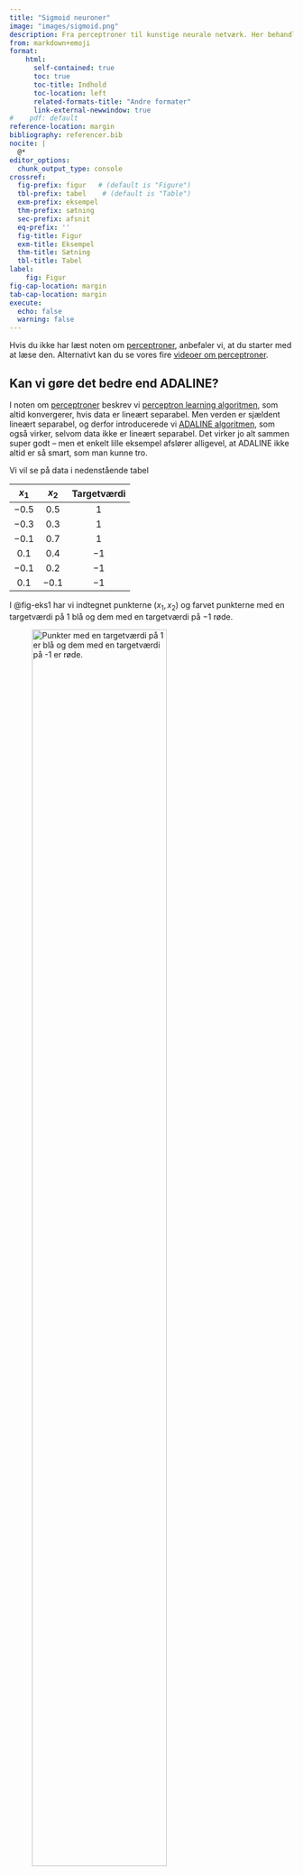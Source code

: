 ```yaml
---
title: "Sigmoid neuroner"
image: "images/sigmoid.png"
description: Fra perceptroner til kunstige neurale netværk. Her behandles \"Sigmoid neuroner\", som er en udvidelse af den klassiske perceptron og dermed en trædesten på vej mod at forstå kunstige neurale netværk.
from: markdown+emoji
format:
    html:
      self-contained: true 
      toc: true
      toc-title: Indhold
      toc-location: left
      related-formats-title: "Andre formater"
      link-external-newwindow: true
#    pdf: default
reference-location: margin
bibliography: referencer.bib
nocite: | 
  @*
editor_options: 
  chunk_output_type: console
crossref:
  fig-prefix: figur   # (default is "Figure")
  tbl-prefix: tabel    # (default is "Table")
  exm-prefix: eksempel
  thm-prefix: sætning
  sec-prefix: afsnit
  eq-prefix: ''
  fig-title: Figur
  exm-title: Eksempel
  thm-title: Sætning
  tbl-title: Tabel
label:
    fig: Figur
fig-cap-location: margin
tab-cap-location: margin
execute:
  echo: false
  warning: false
---
```


Hvis du ikke har læst noten om [perceptroner](../perceptron/perceptron.qmd), anbefaler vi, at du starter med at læse den. Alternativt kan du se vores fire [videoer om perceptroner](https://www.youtube.com/watch?v=1WTZZCx-pRY&list=PLIdWoTbMPdkBdcpyMZYpBkQzRUsSHYXoP).

## Kan vi gøre det bedre end ADALINE?

I noten om [perceptroner](../perceptron/perceptron.qmd) beskrev vi [perceptron learning algoritmen](../perceptron/perceptron.qmd#sec-perceptron_learning_algortimen), som altid konvergerer, hvis data er lineært separabel. Men verden er sjældent lineært separabel, og derfor introducerede vi [ADALINE algoritmen](../perceptron/perceptron.qmd#sec-ADALINE), som også virker, selvom data ikke er lineært separabel. Det virker jo alt sammen super godt -- men et enkelt lille eksempel afslører alligevel, at ADALINE ikke altid er så smart, som man kunne tro.

Vi vil se på data i nedenstående tabel

| $x_1$ | $x_2$ | Targetværdi|
|:------:|:------:|:------:|
| $-0.5$ | $0.5$ | $1$ |
| $-0.3$ | $0.3$ | $1$ |
| $-0.1$ | $0.7$ | $1$ |
| $0.1$ | $0.4$ | $-1$ |
| $-0.1$ | $0.2$ | $-1$ |
| $0.1$ | $-0.1$ | $-1$ |

I @fig-eks1 har vi indtegnet punkterne $(x_1,x_2)$ og farvet punkterne med en targetværdi på $1$ blå og dem med en targetværdi på $-1$ røde.

![Punkter med en targetværdi på $1$ er blå og dem med en targetværdi på $-1$ er røde.](images/fig-eks1.png){width=75% #fig-eks1}

Det er tydeligt, at punkterne er lineært separabel og den indtegnede linje er også den som ADALINE giver[^1]. Du kan selv prøve [ADALINE her](https://apps01.math.aau.dk/adaline/). De estimerede vægte er $w_0=-0.9346, w_1=-2.838$ og $w_2=1.668$.Det vil sige, at den indtegnede linje har ligning

$$
-0.9346-2.838 x_1 + 1.668x_2=0
$$

Det er alt sammen meget fint, men lad os nu prøve at indtegne et nyt rødt punkt:

| $x_1$ | $x_2$ | Targetværdi|
|:------:|:------:|:------:|
| $1$ | $-1$ | $-1$ |

Det nye punkt er indtegnet i @fig-eks2 sammen med de øvrige seks punkter. Det er tydeligt, at data stadig er lineært separabel.

![Et nyt rødt punkt er indtegnet og data er stadig lineært separabel.](images/fig-eks2.png){width=75% #fig-eks2}

Hvis vi prøver at køre ADALINE algoritmen fås linjen, som er indtegnet i @fig-eks2_2. Vi kan allerede se nu, at det er helt skørt. Data er lineært separabel, men alligevel er der et rødt punkt, som bliver klassificeret forkert -- faktisk var den oprindelige linje fra @fig-eks1 bedre. 


![Et nyt rødt punkt er indtegnet og den linje, som ADALINE finder.](images/fig-eks2_2.png){width=75% #fig-eks2_2}

Det er jo ikke ligefrem super overbevisende. Data er lineært separabel og alligevel kan ADALINE ikke finde ud af at finde en rette linje, som kan adskille de røde punkter fra de blå!

Hvis vi skal forstå, hvad der sker, må vi se lidt nærmere på den tabsfunktion, som ADALINE forsøger at mininere. Fra [afsnittet om ADALINE](../perceptron/perceptron.qmd#sec-ADALINE) ved vi, at tabsfunktionen[^2] er

$$
\begin{aligned}
E(w_0, w_1, &\dots, w_n)\\ &= \frac{1}{2} \sum_{m=1}^{M} \left (t_m-
(w_0 + w_1 \cdot x_{m,1} + \cdots + w_n \cdot x_{m,n}) \right)^2
\end{aligned}
$$

hvor det $m$'te træningseksempel er
$$(x_{m,1}, x_{m,2}, \dots, x_{m,n}, t_m)$$

Det vil sige, at det $m$'te træningseksempel giver et bidrag til tabsfunktionen på 

$$
\left ( t_m- (w_0 + w_1 \cdot x_{m,1} + \cdots + w_n \cdot x_{m,n}) \right)^2
$$

For et blåt punkt med $t_m=1$ vil det sige, at bidraget til tabsfunktionen er præcis $0,$ hvis
$$
1- (w_0 + w_1 \cdot x_{m,1} + \cdots + w_n \cdot x_{m,n})=0
$$
og for et rødt punkt med $t_m=-1$ er bidraget til tabsfunktionen præcis $0,$ hvis
$$
-1- (w_0 + w_1 \cdot x_{m,1} + \cdots + w_n \cdot x_{m,n})=0
$$
Nu er $1- (w_0 + w_1 \cdot x_1 + \cdots + w_n \cdot x_n)=0$ og $-1- (w_0 + w_1 \cdot x_1 + \cdots + w_n \cdot x_n)=0$ jo bare ligninger for rette linjer. Disse linjer ses indtegnet på @fig-eks1_2 (som henholdsvis en blå og rød stiplet linje) sammen med de oprindelige seks punkter og den linje, som ADALINE fandt baseret på disse seks punkter. Samtidig er det for hvert punkt markeret, hvor meget dette punkt bidrager til tabsfunktionen. 

![Punkter med en targetværdi på $1$ er blå og dem med en targetværdi på $-1$ er røde. Den sorte linje med ligning $w_0+w_1 x_1 + w_2 x_2=0$ svarer til den ADALINE fandt. Den blå stiplede linje har ligning $1-(w_0+w_1 x_1 + w_2 x_2)=0$, mens den røde stiplede linje har ligning $-1-(w_0+w_1 x_1 + w_2 x_2)=0$.](images/fig-eks1_2.png){width=75% #fig-eks1_2}

Det ses nu på @fig-eks1_2, at blå punkter, som ligger tæt på den blå stiplede linje, bidrager mindst til tabsfunktionen, mens røde punkter, som ligger tæt på den røde stiplede linje, ligeledes bidrager mindst til tabsfunktionen. Den samlede værdi af tabsfunktionen er her $0.75$.

Laver vi nu samme øvelse med det ekstra punkt fås resultat i @fig-eks2_4.


![I alt syv punkter sammen med den sorte linje med ligning $w_0+w_1 x_1 + w_2 x_2=0$ svarer til den ADALINE finder. Punkter med en targetværdi på $1$ er blå og dem med en targetværdi på $-1$ er røde.  Den blå stiplede linje har ligning $1-(w_0+w_1 x_1 + w_2 x_2)=0$, mens den røde stiplede linje har ligning $-1-(w_0+w_1 x_1 + w_2 x_2)=0$. Den samlede værdi af tabsfunktionen er her $2.00$.](images/fig-eks2_4.png){width=75% #fig-eks2_4}

Igen ser vi, at blå punkter tæt på den blå stiplede linje bidrager mindst til tabsfunktionen og tilsvarende for de røde punkter, som ligger tæt på den røde stiplede linje. Det nye punkts bidrag til tabsfunktionen bliver derfor her det mindste bidrag blandt alle de røde punkter. Den samlede værdi af tabsfunktionen er her $2.00$.

Hvis vi i stedet prøver at bruge vores egen oprindelige linje (baseret på de seks første punkter), som rent faktisk kunne adskille de blå punkter fra de røde, så fås det resultat, som ses i @fig-eks2_med_oprindelig_linje.

![I alt syv punkter sammen med den sorte linje, som ADALINE giver baseret på de oprindelige seks punkter. Punkter med en targetværdi på $1$ er blå og dem med en targetværdi på $-1$ er røde.  Den blå stiplede linje har ligning $1-(w_0+w_1 x_1 + w_2 x_2)=0$, mens den røde stiplede linje har ligning $-1-(w_0+w_1 x_1 + w_2 x_2)=0$. Den samlede værdi af tabsfunktionen er her $10.60$.](images/eks2_med_oprindelig_linje.png){width=75% #fig-eks2_med_oprindelig_linje}

Det er nu tydeligt, at det nye røde punkter ligger så langt væk fra den stiplede røde linje, at det bidrager betydeligt til tabsfunktionen. Derfor er den samlede værdi af tabsfunktionen $10.60$ -- og derfor vælger ADALINE linjen i @fig-eks2_4 til at adskille punkterne. Ikke fordi, det er den linje, som giver den laveste andel af korrekt klassificerede, men fordi det er den linje, som minimerer tabsfunktionen! Det er jo faktisk helt skørt! 

## Sigmoid neuron og aktiveringsfunktioner

Problemet med ADALINE, som vi har set i eksemplet ovenfor, opstår fordi, et *ekstremt* punkt får lov til at \"trække\" uforholdsmæssigt meget i den linje, som ADALINE finder, for at dette punkts bidrag til tabsfunktionen ikke skal blive alt for stort. 

Vi så det i @fig-eks2_4 og @fig-eks2_med_oprindelig_linje. I @fig-eks2_4 brugte vi den linje, som ADALINE gav, og her var det *ekstreme* punkts bidrag til tabsfunktionen på $0.32$. I @fig-eks2_med_oprindelig_linje valgte vi en linje, som oplagt er bedre til at adskille de blå punkter fra de røde, men her er det *ekstreme* punkts bidrag til tabsfunktionen helt oppe på $19.72$.

For at forstå det lidt bedre skal vi måske lige repetere, hvordan man finder afstanden fra et punkt $P(x_1,y_1)$ til en linje $l$ med ligning $ax+by+c=0$:

$$
\textrm{dist}(P,l)=\frac{|a x_1 + b y_1 +c|}{\sqrt{a^2+b^2}}
$$

Denne afstandsformel kan generaliseres, så afstanden fra et punkt $P(x_{m,1}, x_{m,2}, \dots, x_{m,n})$ (i et $n$-dimensionalt rum!) til linjen $l$ med ligning $w_0+w_1 x_1 + w_2 x_2 + \cdots + w_n x_n=0$ er:

$$
\textrm{dist}(P,l)=\frac{|w_0 + w_1 \cdot x_{m,1} + \cdots + w_n \cdot x_{m,n}|}{\sqrt{w_1^2 + w_2^2 + \cdots + w_n^2}}
$$

Det vil sige, at udtrykket i tælleren $|w_0 + w_1 \cdot x_{m,1} + \cdots + w_n \cdot x_{m,n}|$ bliver et mål for hvor langt væk punktet $P(x_{m,1}, x_{m,2}, \dots, x_{m,n})$ ligger fra linjen. Det forklarer, hvordan et *ekstremt* punkt kan give et meget stort bidrag til tabsfunktionen:

$$
\left ( t- (w_0 + w_1 \cdot x_{m,1} + \cdots + w_n \cdot x_{m,n}) \right)^2
$$ {#eq-bidrag_til_tabsfunktion}

Hvis punktet ligger langt væk fra den linje, som måske umiddelbart ser fornuftig ud, så vil punktet give et stort bidrag til tabsfunktionen, fordi værdien af $w_0 + w_1 \cdot x_{m,1} + \cdots + w_n \cdot x_{m,n}$ bliver stor, og dermed vil bidraget til tabsfunktionen i (@eq-bidrag_til_tabsfunktion) også blive stort!

Alt det her leder os frem til, at valget af tabsfunktion måske i virkeligheden ikke er super smart. Problemet opstår grundlæggende, fordi targetværdien $t$ og udtrykket i den inderste parentes i (@eq-bidrag_til_tabsfunktion) er på to helt vidt forskellige skalaer. Targetværdien er enten $-1$ eller $1$, mens udtrykket $w_0 + w_1 \cdot x_{m,1} + \cdots + w_n \cdot x_{m,n}$ kan antage en hvilken som helst reel værdi -- en værdi som kan blive vældig stor, hvis punktet $P(x_{m,1}, x_{m,2}, \dots, x_{m,n})$ ligger langt væk fra linjen. Derfor bliver ADALINE nødt til at tvinge linjen med ligningen 

$$
w_0 + w_1 \cdot x_{1} + \cdots + w_n \cdot x_{n}=0
$$

over mod et ekstremt punkt, sådan at dette punkts bidrag til tabsfunktionen ikke bliver alt for stort.

Problemet kan løses ved at bruge det, man kalder for en *aktiveringsfunktion*. Helt grundlæggende handler det om, at targetværdi $t,$ og det udtryk som vi beregner på baggrund af punktet $P(x_{m,1}, x_{m,2}, \dots, x_{m,n})$ skal være på samme skala. Vi vil her illustrere det ved at bruge en aktiveringsfunktion, som ofte benyttes, og som kaldes for \"sigmoid\"-funktionen $\sigma$. Forskriften for sigmoid-funktionen er:

$$
\sigma(x)=\frac{1}{1+e^{-x}}
$$ {#eq-sigmoid} 

Grafen for sigmoid-funktionen ses i @fig-sigmoid.

![Grafen for sigmoid-funktionen med forskrift $\sigma(x)=\frac{1}{1+e^{-x}}$.](images/sigmoid.png){width=75% #fig-sigmoid}

Definitionsmængden for sigmoid-funktionen er alle reelle tal, mens værdimængden er intervallet $(0,1)$. Det kan skrives sådan her:

$$
\sigma: \mathbb{R} \rightarrow (0,1)
$$

Det vil vi udnytte og nu omdefinere targetværdien $t$ på denne måde:

$$
t=
\begin{cases}
1 & \textrm{hvis punktet er blåt} \\
0 & \textrm{hvis punktet er rødt} \\
\end{cases}
$$

Så targetværdierne er nu $0$ eller $1$ i stedet for $-1$ og $1$. Vi definerer nu tabsfunktionen sådan her:

$$
\begin{aligned}
E(w_0, w_1, &\dots, w_n) \\ &= \frac{1}{2} \sum_{m=1}^{M} \left (t_m-
\sigma(w_0 + w_1 \cdot x_{m,1} + \cdots + w_n \cdot x_{m,n}) \right)^2
\end{aligned}
$$ {#eq-ny_tabsfunktion}

Bemærk, at problemet med de to skalaer nu er løst. Targetværdien er enten $0$ eller $1$ samtidig med, at $\sigma(w_0 + w_1 \cdot x_{m,1} + \cdots + w_n \cdot x_{m,n})$ også ligger mellem $0$ og $1$. Vi sammenligner altså ikke længere pærer med bananer! Når sigmoid-funktionen på denne måde indgår i en tabsfunktion, så kalder man den også for en **aktiveringsfunktion**. Og den \"perceptron\" som minimerer tabsfunktionen i (@eq-ny_tabsfunktion) kaldes for en **sigmoid neuron**.

Lad os nu undersøge hvordan vi får en lille værdi af tabsfunktionen. Hvis punktet er blåt (svarende til en targetværdi på $1$), så vil bidraget

$$
\left (1 - \sigma(w_0 + w_1 \cdot x_{m,1} + \cdots + w_n \cdot x_{m,n}) \right)^2
$$

være lille (altså sæt på $0$), hvis $\sigma(w_0 + w_1 \cdot x_{m,1} + \cdots + w_n \cdot x_{m,n})$ er tæt på $1$. Og omvendt hvis targetværdien er $0$ (hvilket svarer til et rødt punkt), så vil  bidraget 

$$
\left (0 - \sigma(w_0 + w_1 \cdot x_{m,1} + \cdots + w_n \cdot x_{m,n}) \right)^2
$$

være lille (altså sæt på $0$), hvis $\sigma(w_0 + w_1 \cdot x_{m,1} + \cdots + w_n \cdot x_{m,n})$ er tæt på $0$. Vi leder altså efter vægte $w_0, w_1, \dots, w_n$, som netop har denne egenskab, fordi de så vil minimere tabsfunktionen. 

Dette har også en anden fordel. Vi kan nemlig tænke på værdi 

$$
\sigma(w_0 + w_1 \cdot x_{m,1} + \cdots + w_n \cdot x_{m,n})
$$

som en sandsynlighed for at punktet $P(x_{m,1}, x_{m,2}, \dots, x_{m,n})$ er blåt. Vi kan derfor bruge denne værdi til at forudsige om et nyt punkt er blåt eller rødt. Det vil vi gøre på denne måde:

$$
\textrm{Nyt punkt er }=
\begin{cases}
\textrm{blåt} & \textrm{hvis } \sigma(w_0 +  \cdots + w_n \cdot x_{m,n}) \geq 0.5\\
\textrm{rødt} & \textrm{hvis } \sigma(w_0 +  \cdots + w_n \cdot x_{m,n}) < 0.5\\
\end{cases}
$$ {#eq-pred}

Skillelinjen for hvornår et punkt $(x_1, x_2, \dots, x_n)$ er blåt eller rødt fås netop, når

$$
\sigma(w_0 + w_1 \cdot x_{1} + \cdots + w_n \cdot x_{n}) = 0.5
$$ {#eq-sigmoid2}

Ser vi på definitionen af sigmoid-funktionen i (@eq-sigmoid) svarer det til at løse

$$
\sigma(x)=\frac{1}{1+e^{-x}} = 0.5
$$ 

Dette er netop opfyldt, hvis $e^{-x}=1$, hvilket kun kan lade sig gøre, når $x=0$. Sammenligner vi dette med (@eq-sigmoid2), så ser vi altså at skillelinjen er

$$
w_0 + w_1 \cdot x_{1} + \cdots + w_n \cdot x_{n} = 0
$$

Den nye måde at tænke tabsfunktionen på giver os altså stadigvæk en ret linje, som kan bruges til at adskille de røde punkter fra de blå.

Lad os prøve først at illustrere det med datasættet bestående af de seks punkter i @fig-eks1. Resultat af at bruge ADALINE (fuldt optrukket linje) og en sigmoid neuron (stiplet linje) ses i @fig-eks1_sigmoid. Det er her tydeligt, at begge metoder kan bruges til at finde en linje, som adskiller de blå punkter fra de røde, og der er i det hele taget ikke den store forskel på de to metoder.


![Fuldt optrukket linje svarer til ADALINE -- stiplet linje svarer til sigmoid neuron.](images/fig-eks1_sigmoid.png){width=75% #fig-eks1_sigmoid}

Bruger vi nu ADALINE og en sigmoid neuron på data fra @fig-eks2 fås resultatet i @fig-eks2_sigmoid. Igen svarer ADALINE til fuldt optrukket linje og sigmoid til stiplet linje. Vi kan nu se, at sigmoid neuron præcis gør det, som vi havde håbet på: Den adskiller de blå punkter fra de røde også selvom ét af punkterne er ekstremt.


![Fuldt optrukket linje svarer til ADALINE -- stiplet linje svarer til sigmoid neuron.](images/fig-eks2_sigmoid.png){width=75% #fig-eks2_sigmoid}

Vægtene fra sigmoid neuronen i det sidste eksempel er $w_0=-6.046$, $w_1=-16.69$ og $w_2=10.94$ svarende til linjen med ligning
$$
-6.046 - 16.69x_1+10.94x_2=0
$$
Udregner vi 
$$
\sigma(-6.046 - 16.69x_1+10.94x_2)
$$
får vi altså sandsynligheden for at et punkt er blåt. Gør vi det fås resultatet i nedenstående tabel:

| $x_1$ | $x_2$ | Targetværdi| Sandsynlighed |
|:------:|:------:|:------:|:------:|
| $-0.5$ | $0.5$ | $1$ | $1.00$ |
| $-0.3$ | $0.3$ | $1$ | $0.90$ |
| $-0.1$ | $0.7$ | $1$ | $0.96$ |
| $0.1$ | $0.4$ | $0$ | $0.03$ |
| $-0.1$ | $0.2$ | $0$ | $0.10$ |
| $0.1$ | $-0.1$ | $0$ | $0.00$ |
| $1$ | $-1$ | $0$ | $0.00$ |

Der er her fin overensstemmelse mellem targetværdien og den beregende sandsynlighed. Læg også mærke til at det ekstreme punkt har en beregnet sandsynlighed på $0.00$ og dermed bliver prædikteret til klart at være et *ikke* blåt -- det vil sige et rødt -- punkt.




## Nye opdateringsregler

I noten om perceptroner forklarede vi i afsnittet om [gradientnedstigning](../perceptron/perceptron.qmd#sec-ADALINE_gradientnedstigning), hvordan vægtene i ADALINE algoritmen blev opdateret. Vi vil her på tilsvarende vis udlede de nye opdateringsregler for sigmoid neuronen.

Vi har nu tabsfunktionen 

$$
\begin{aligned}
E(w_0, w_1, &\dots, w_n) \\ &= \frac{1}{2} \sum_{m=1}^{M} \left (t_m-
\sigma(w_0 + w_1 \cdot x_{m,1} + \cdots + w_n \cdot x_{m,n}) \right)^2
\end{aligned}
$$

som vi igen vil minimere ved at bruge gradientnedstigning. Det vil sige, at vægtene opdateres ved at gå et lille stykke i den negative gradients retning:

$$
\begin{aligned}
w_0 \leftarrow & w_0 - \eta \cdot \frac{\partial E }{\partial w_0} \\
w_1 \leftarrow & w_1 - \eta \cdot \frac{\partial E }{\partial w_1} \\
&\vdots  \\
w_n \leftarrow & w_n - \eta \cdot \frac{\partial E }{\partial w_n} \\
\end{aligned}
$$

hvor $\eta$ er en *learning rate*. 

Vi bestemmer nu den partielle afledede for den $i$'te vægt. Ved at bruge sum- og kædereglen får vi:

$$
\begin{aligned}
\frac{\partial E}{\partial w_i} &= \frac{1}{2} \sum_{m=1}^{M} \frac{\partial}{\partial w_i}\left (t_m-
\sigma(w_0 + w_1 \cdot x_{m,1} + \cdots + w_n \cdot x_{m,n}) \right)^2 \\
&= \frac{1}{2} \sum_{m=1}^{M} 2 \cdot \left (t_m-
\sigma(w_0 + w_1 \cdot x_{m,1} + \cdots + w_n \cdot x_{m,n}) \right) \\ 
& \quad  \quad \quad  \quad  \cdot \frac{\partial}{\partial w_i} \left (t_m-
\sigma(w_0 + w_1 \cdot x_{m,1} + \cdots + w_n \cdot x_{m,n} ) \right) \\
\end{aligned}
$$ {#eq-partiel}

 

Betragter vi den sidste faktor og bruger kædereglen igen får vi

$$
\begin{aligned}
\frac{\partial}{\partial w_i} (t_m - \sigma(w_0 + & w_1 \cdot x_{m,1} + \cdots   + w_n \cdot x_{m,n} )) = \\ 
&- \sigma'(w_0 + w_1 \cdot x_{m,1} + \cdots + w_n \cdot x_{m,n})\cdot \\ &\frac{\partial}{\partial w_i} \left (w_0 + w_1 \cdot x_{m,1} + \cdots + w_n \cdot x_{m,n} \right)
\end{aligned}
$$
Nu er
$$
\frac{\partial}{\partial w_i} \left (w_0 + w_1 \cdot x_{m,1} + \cdots + w_i \cdot x_{m,i} + \cdots  + w_n \cdot x_{m,n} \right) = x_{m,i}
$$

Så
$$
\begin{aligned}
\frac{\partial}{\partial w_i} (t_m -
\sigma(w_0 &+ w_1 \cdot x_{m,1}  + \cdots  + w_n \cdot x_{m,n} )) = \\ &- \sigma'(w_0 + w_1 \cdot x_{m,1} + \cdots + w_n \cdot x_{m,n})\cdot x_{m,i}
\end{aligned}
$$

Vi mangler nu bare at finde den afledede sigmoid-funktion. Man kan vise -- og dette overlades trygt til læseren -- at

$$
\sigma'(x)=\sigma(x)\cdot(1-\sigma(x))
$$

Derfor bliver

$$
\begin{aligned}
\frac{\partial}{\partial w_i} (t_m -
\sigma(w_0 &+ w_1 \cdot x_{m,1} + \cdots  + w_n \cdot x_{m,n} )) = \\
&- \sigma(w_0 + w_1 \cdot x_{m,1} + \cdots + w_n \cdot x_{m,n}) \cdot \\ & (1-\sigma(w_0 + w_1 \cdot x_{m,1} + \cdots  + w_n \cdot x_{m,n} )) \cdot x_{m,i}
\end{aligned}
$$

For at gøre det lidt mere læsevenligt definerer vi

$$
o_m = \sigma(w_0 + w_1 \cdot x_{m,1} + \cdots + w_n \cdot x_{m,n})
$$

Her står $o_m$ for outputværdien hørende til det $m$'te træningseksempel. Hvis vi sammenligner med (@eq-pred) ses det, at det netop er denne outputværdi, som bruges til at afgøre om et nyt punkt er rødt eller blåt. Vi får så

$$
\begin{aligned}
\frac{\partial}{\partial w_i} (t_m -
\sigma(w_0 + w_1 \cdot x_{m,1} + \cdots  &+ w_n \cdot x_{m,n} )) = \\ &- o_m\cdot (1-o_m) \cdot x_{m,i}
\end{aligned}
$$

Indsættes dette i (@eq-partiel) og bruger at 

$$o_m = \sigma(w_0 + w_1 \cdot x_{m,1} + \cdots + w_n \cdot x_{m,n})$$ 

får vi

$$
\begin{aligned}
\frac{\partial E}{\partial w_i} = - \sum_{m=1}^{M} \left (t_m-o_m \right) \cdot o_m\cdot (1-o_m) \cdot x_{m,i}
\end{aligned}
$$

Dette gælder for $i \in \{1, 2, \dots, n \}$. Når $i=0$ er det ikke svært at overbevise sig selv om, at

$$
\frac{\partial E}{\partial w_0} = - \sum_{m=1}^{M} \left (t_m-o_m \right) \cdot o_m\cdot (1-o_m) \cdot 1
$$

Derfor ender vi med:

::: {.callout-note icon=false} 
## Opdateringsregler for sigmoid neuronen
$$
\begin{aligned}
w_0 \leftarrow & w_0 + \eta \cdot \sum_{m=1}^{M} \left (t_m-o_m \right) \cdot o_m\cdot (1-o_m) \\
w_1 \leftarrow & w_1 + \eta \cdot \sum_{m=1}^{M} \left (t_m-o_m \right) \cdot o_m\cdot (1-o_m) \cdot x_{m,1}\\
&\vdots  \\
w_n \leftarrow & w_n + \eta \cdot \sum_{m=1}^{M} \left (t_m-o_m \right) \cdot o_m\cdot (1-o_m) \cdot x_{m,n}
\end{aligned}
$$

hvor $o_m = \sigma(w_0 + w_1 \cdot x_{m,1} + \cdots + w_n \cdot x_{m,n})$.

:::

I praktisk vil man blive ved med at opdatere vægtene, indtil værdien af tabsfunktionen ikke ændrer sig særlig meget. 

## Andre aktiviteringsfunktioner

Man behøver ikke nødvendigvis at bruge sigmoid-funktionen som aktiveringsfunktion. Der findes en lang række andre aktiveringsfunktioner, som kan bruges i stedet for. Hvis du har lyst, kan du læse mere om dem [her](../aktiveringsfunktioner/aktiveringsfunktioner.qmd).

# Videre læsning

+ [Sigmoid Neuron — Building Block of Deep Neural Networks](https://towardsdatascience.com/sigmoid-neuron-deep-neural-networks-a4cd35b629d7)
+ [Sigmoid neurons](https://eng.libretexts.org/Bookshelves/Computer_Science/Applied_Programming/Book%3A_Neural_Networks_and_Deep_Learning_(Nielsen)/01%3A_Using_neural_nets_to_recognize_handwritten_digits/1.03%3A_Sigmoid_neurons)

[^1]: Her er alle startvægte sat til $0$, learning rate er på $0.1$, stop-kriterie er på $0.000001$ og maksimalt antal iterationer er sat til $50000$.

[^2]: Bemærk her, at det ikke er afgørende, at der er ganget med $1/2$ -- det viser sig bare smartere senere.
